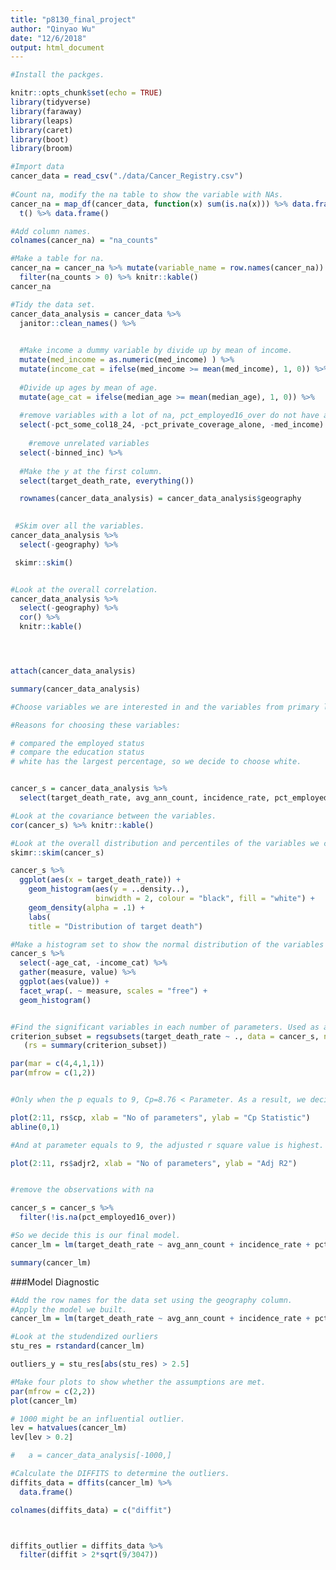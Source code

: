 ```yaml
---
title: "p8130_final_project"
author: "Qinyao Wu"
date: "12/6/2018"
output: html_document
---
```


```r

#Install the packges.

knitr::opts_chunk$set(echo = TRUE)
library(tidyverse)
library(faraway)
library(leaps)
library(caret)
library(boot)
library(broom)
```

```r
#Import data
cancer_data = read_csv("./data/Cancer_Registry.csv") 
 
#Count na, modify the na table to show the variable with NAs. 
cancer_na = map_df(cancer_data, function(x) sum(is.na(x))) %>% data.frame() %>%
  t() %>% data.frame()

#Add column names.
colnames(cancer_na) = "na_counts"

#Make a table for na. 
cancer_na = cancer_na %>% mutate(variable_name = row.names(cancer_na)) %>% select(2, 1) %>%
  filter(na_counts > 0) %>% knitr::kable()
cancer_na

```

```r
#Tidy the data set. 
cancer_data_analysis = cancer_data %>% 
  janitor::clean_names() %>% 

  
  #Make income a dummy variable by divide up by mean of income. 
  mutate(med_income = as.numeric(med_income) ) %>% 
  mutate(income_cat = ifelse(med_income >= mean(med_income), 1, 0)) %>% 
  
  #Divide up ages by mean of age. 
  mutate(age_cat = ifelse(median_age >= mean(median_age), 1, 0)) %>%
  
  #remove variables with a lot of na, pct_employed16_over do not have a lot, so we decide to keep it. 
  select(-pct_some_col18_24, -pct_private_coverage_alone, -med_income) %>% 
  
    #remove unrelated variables
  select(-binned_inc) %>% 
 
  #Make the y at the first column. 
  select(target_death_rate, everything())

  rownames(cancer_data_analysis) = cancer_data_analysis$geography
  

 #Skim over all the variables.  
cancer_data_analysis %>% 
  select(-geography) %>% 

 skimr::skim()


#Look at the overall correlation. 
cancer_data_analysis %>% 
  select(-geography) %>% 
  cor() %>% 
  knitr::kable()




attach(cancer_data_analysis)

summary(cancer_data_analysis)
```


```r
#Choose variables we are interested in and the variables from primary literature.  

#Reasons for choosing these variables:

# compared the employed status
# compare the education status
# white has the largest percentage, so we decide to choose white.


cancer_s = cancer_data_analysis %>%
  select(target_death_rate, avg_ann_count, incidence_rate, pct_employed16_over, pct_unemployed16_over, age_cat, pct_private_coverage, pct_white, pct_hs25_over, pct_hs18_24, study_per_cap)

#Look at the covariance between the variables. 
cor(cancer_s) %>% knitr::kable()

#Look at the overall distribution and percentiles of the variables we choose.
skimr::skim(cancer_s)

cancer_s %>% 
  ggplot(aes(x = target_death_rate)) + 
    geom_histogram(aes(y = ..density..),  
                   binwidth = 2, colour = "black", fill = "white") +
    geom_density(alpha = .1) +
    labs(
    title = "Distribution of target death")

#Make a histogram set to show the normal distribution of the variables to decide whether transformation is required. 
cancer_s %>%
  select(-age_cat, -income_cat) %>%
  gather(measure, value) %>%
  ggplot(aes(value)) +
  facet_wrap(. ~ measure, scales = "free") +
  geom_histogram()


#Find the significant variables in each number of parameters. Used as a reference for later removal of variables. 
criterion_subset = regsubsets(target_death_rate ~ ., data = cancer_s, nvmax = 34)
   (rs = summary(criterion_subset))

par(mar = c(4,4,1,1))
par(mfrow = c(1,2))


#Only when the p equals to 9, Cp=8.76 < Parameter. As a result, we decide that the number of predictors would be 9-1 = 8 or 10-1 = 9. So we look back to the significance table and we found that only the study_per_cap is not significant and we decided to remove it. 

plot(2:11, rs$cp, xlab = "No of parameters", ylab = "Cp Statistic")
abline(0,1)

#And at parameter equals to 9, the adjusted r square value is highest. 

plot(2:11, rs$adjr2, xlab = "No of parameters", ylab = "Adj R2")


#remove the observations with na

cancer_s = cancer_s %>% 
  filter(!is.na(pct_employed16_over))

#So we decide this is our final model. 
cancer_lm = lm(target_death_rate ~ avg_ann_count + incidence_rate + pct_hs25_over + age_cat + pct_private_coverage + pct_white + pct_employed16_over + pct_hs18_24 + pct_unemployed16_over, data = cancer_s)

summary(cancer_lm)


```


###Model Diagnostic

```r
#Add the row names for the data set using the geography column. 
#Apply the model we built. 
cancer_lm = lm(target_death_rate ~ avg_ann_count + incidence_rate + pct_hs25_over + age_cat + pct_private_coverage + pct_white + pct_employed16_over + pct_hs18_24 + pct_unemployed16_over, data = cancer_s)

#Look at the studendized ourliers
stu_res = rstandard(cancer_lm)

outliers_y = stu_res[abs(stu_res) > 2.5]

#Make four plots to show whether the assumptions are met. 
par(mfrow = c(2,2))
plot(cancer_lm)

# 1000 might be an influential outlier. 
lev = hatvalues(cancer_lm)
lev[lev > 0.2]

#   a = cancer_data_analysis[-1000,]

#Calculate the DIFFITS to determine the outliers. 
diffits_data = dffits(cancer_lm) %>%
  data.frame()

colnames(diffits_data) = c("diffit")



diffits_outlier = diffits_data %>%
  filter(diffit > 2*sqrt(9/3047))


```

